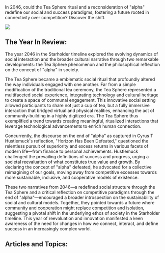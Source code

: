 In 2046, could the Tea Sphere ritual and a reconsideration of "alpha" redefine our social and success paradigms, fostering a future rooted in connectivity over competition? Discover the shift.

![](2046-tea.png)

## The Year In Review:

The year 2046 in the Starholder timeline explored the evolving dynamics of social interaction and the broader cultural narrative through two remarkable developments: the Tea Sphere phenomenon and the philosophical reflection on the concept of "alpha" in society.

The Tea Sphere became a emblematic social ritual that profoundly altered the way individuals engaged with one another. Far from a simple modification of the traditional tea ceremony, the Tea Sphere represented a multifaceted social experience, integrating technology and cultural heritage to create a space of communal engagement. This innovative social setting allowed participants to share not just a cup of tea, but a fully immersive interaction that bridged virtual and physical realities, enhancing the act of community-building in a highly digitized era. The Tea Sphere thus exemplified a trend towards creating meaningful, ritualized interactions that leverage technological advancements to enrich human connection.

Concurrently, the discourse on the end of "alpha" as captured in Cyrus T Hustlemuck's reflection, "Horizon Has Been Defeated," questioned the relentless pursuit of superiority and excess returns in various facets of modern life—from finance to personal achievements. Hustlemuck challenged the prevailing definitions of success and progress, urging a societal reevaluation of what constitutes true value and growth. By declaring the concept of "alpha" defeated, he advocated for a collective reimagining of our goals, moving away from competitive excesses towards more sustainable, inclusive, and cooperative models of existence.

These two narratives from 2046—a redefined social structure through the Tea Sphere and a critical reflection on competitive paradigms through the end of "alpha"—encouraged a broader introspection on the sustainability of social and cultural models. Together, they pointed towards a future where community and cooperation might replace competition and isolation, suggesting a pivotal shift in the underlying ethos of society in the Starholder timeline. This year of reevaluation and innovation manifested a keen awareness of the need for changes in how we connect, interact, and define success in an increasingly complex world.

## Articles and Topics:
